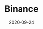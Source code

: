 ---
title: Binance
tag: DEX,Exchange
status: publish
date: 2020-09-24
slug: A short description for this item
website: https://accounts.binance.com/en/register?ref=36062535 
twitter:
logo: /img/Binance.png
featured_img: https://wp.gcap1.iotex.io/wp-content/uploads/2020/09/biance_logo.png
telegram:
---
